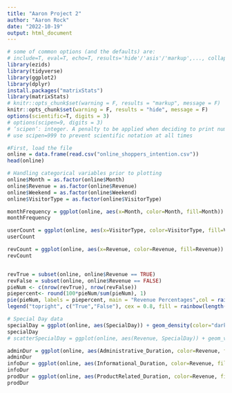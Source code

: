 ```yaml
---
title: "Aaron Project 2"
author: "Aaron Rock"
date: "2022-10-19"
output: html_document
---
```

```r
# some of common options (and the defaults) are: 
# include=T, eval=T, echo=T, results='hide'/'asis'/'markup',..., collapse=F, warning=T, message=T, error=T, cache=T, fig.width=6, fig.height=4, fig.dim=c(6,4) #inches, fig.align='left'/'center','right', 
library(ezids)
library(tidyverse)
library(ggplot2)
library(dplyr)
install.packages("matrixStats")
library(matrixStats)
# knitr::opts_chunk$set(warning = F, results = "markup", message = F)
knitr::opts_chunk$set(warning = F, results = "hide", message = F)
options(scientific=T, digits = 3) 
# options(scipen=9, digits = 3) 
# ‘scipen’: integer. A penalty to be applied when deciding to print numeric values in fixed or exponential notation.  Positive values bias towards fixed and negative towards scientific notation: fixed notation will be preferred unless it is more than ‘scipen’ digits wider.
# use scipen=999 to prevent scientific notation at all times
```


```r
#First, load the file
online = data.frame(read.csv("online_shoppers_intention.csv"))
head(online)
```

```r
# Handling categorical variables prior to plotting
online$Month = as.factor(online$Month)
online$Revenue = as.factor(online$Revenue)
online$Weekend = as.factor(online$Weekend)
online$VisitorType = as.factor(online$VisitorType)
```

``` r
monthFrequency = ggplot(online, aes(x=Month, color=Month, fill=Month)) + geom_bar()
monthFrequency

userCount = ggplot(online, aes(x=VisitorType, color=VisitorType, fill=VisitorType)) + geom_bar()
userCount

revCount = ggplot(online, aes(x=Revenue, color=Revenue, fill=Revenue)) + geom_bar()
revCount


revTrue = subset(online, online$Revenue == TRUE)
revFalse = subset(online, online$Revenue == FALSE)
pieNum <- c(nrow(revTrue), nrow(revFalse))
piepercent<- round(100*pieNum/sum(pieNum), 1)
pie(pieNum, labels = piepercent, main = "Revenue Percentages",col = rainbow(length(pieNum)))
legend("topright", c("True","False"), cex = 0.8, fill = rainbow(length(pieNum)))
```

```r
# Special Day data
specialDay = ggplot(online, aes(SpecialDay)) + geom_density(color="darkblue", fill="lightblue")
specialDay
# scatterSpecialDay = ggplot(online, aes(Revenue, SpecialDay)) + geom_violin(), this plot had no significance
```

```r
adminDur = ggplot(online, aes(Administrative_Duration, color=Revenue, fill=Revenue)) + geom_histogram(bins=30)
adminDur
infoDur = ggplot(online, aes(Informational_Duration, color=Revenue, fill=Revenue)) + geom_histogram(bins=30)
infoDur
prodDur = ggplot(online, aes(ProductRelated_Duration, color=Revenue, fill=Revenue)) + geom_histogram(bins=30)
prodDur
```
